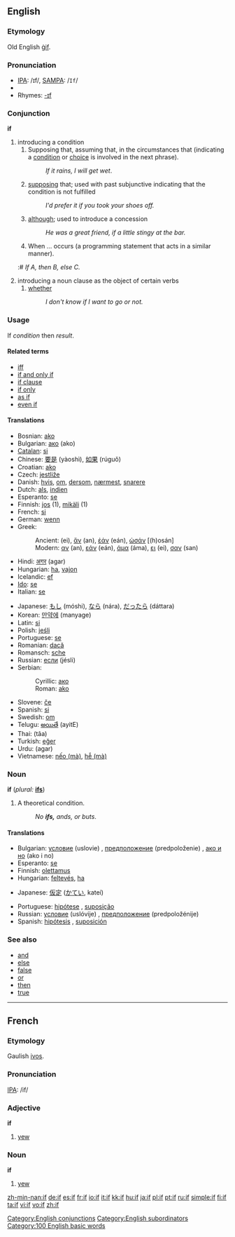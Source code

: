 ==English==

{{rank|no|them|when|51|if|there|more|out}}

===Etymology===
Old English [[gif|ġif]].

===Pronunciation===
*[[IPA]]: /ɪf/, [[SAMPA]]: /<tt>If</tt>/
*{{audio|en-us-if.ogg|Audio (US)}}
*Rhymes: [[Rhymes:English:-ɪf|-ɪf]]

===Conjunction===
'''if'''
# introducing a condition
##Supposing that, assuming that, in the circumstances that (indicating a [[condition]] or [[choice]] is involved in the next phrase).
##: ''If it rains, I will get wet''.
## [[supposing]] that; used with past subjunctive indicating that the condition is not fulfilled
##: ''I'd prefer it if you took your shoes off.''
## [[although]]; used to introduce a concession
##: ''He was a great friend, if a little stingy at the bar.''
##When ... occurs (a programming statement that acts in a similar manner).
#:# ''If A, then B, else C.''
# introducing a noun clause as the object of certain verbs
## [[whether]]
##: ''I don't know if I want to go or not.''

===Usage===
If ''condition'' then ''result''.

====Related terms====
*[[iff]]
*[[if and only if]]
*[[if clause]]
*[[if only]]
*[[as if]]
*[[even if]]

====Translations====
{{top}}
*Bosnian: [[ako]]
*Bulgarian: [[ако]] (ako)
*[[Catalan]]: [[si]]
*Chinese: [[要是]] (yàoshì), [[如果]] (rúguǒ)
*Croatian: [[ako]]
*Czech: [[jestliže]]
*Danish: [[hvis]], [[om]], [[dersom]], [[nærmest]], [[snarere]]
*Dutch: [[als]], [[indien]]
*Esperanto: [[se]]
*Finnish: [[jos]] (1), [[mikäli]] (1)
*French: [[si]]
*German: [[wenn]]
*Greek:
*:Ancient: {{IPAchar|[[εἰ]]}} (ei), [[ἄν]] (an), [[ἐάν]] (eán), [[ὡσάν]] [(h)osán]
*:Modern: [[αν]] (an), [[εάν]] (eán), [[άμα]] (áma), [[ει]] (ei), [[σαν]] (san)
*Hindi: [[अगर]] (agar)
*Hungarian: [[ha]], [[vajon]]
*Icelandic: [[ef]]
*[[Ido]]: [[se]]
*Italian: [[se]]
{{mid}}
*Japanese: [[もし]] (móshi), [[なら]] (nára), [[だったら]] (dáttara)
*Korean: [[만약에]] (manyage)
*Latin: [[si]]
*Polish: [[jeśli]]
*Portuguese: [[se]]
*Romanian: [[dacă]]
*Romansch: [[sche]]
*Russian: [[если]] (jésli)
*Serbian:
*:Cyrillic: [[ако#Serbian|ако]]
*:Roman: [[ako]]
*Slovene: [[če]]
*Spanish: [[si]]
*Swedish: [[om]]
*Telugu: [[అయితే]] (ayitE)
*Thai: {{THchar|[[ถ้า]]}} (tâa)
*Turkish: [[eğer]]
*Urdu: {{URchar|[[اگر]]}} (agar)
*Vietnamese: [[nếo|nếo (mà)]], [[hễ|hễ (mà)]]
{{bottom}}

===Noun===
'''if'''  (''plural:'' '''[[ifs]]''')
# A theoretical condition.
#:''No '''ifs,''' ands, or buts''.

====Translations====
{{top}}
*Bulgarian: [[условие]] (uslovie) {{n}}, [[предположение]] (predpoloženie) {{n}}, [[ако и но]] (ako i no)
*Esperanto: [[se]]
*Finnish: [[olettamus]]
*Hungarian: [[feltevés]], [[ha]]
<!-- (H)Semmi ha = (E)No ifs -->
*Japanese: [[仮定]] ([[かてい]], kateí)
{{mid}}
*Portuguese: [[hipótese]] {{f}}, [[suposição]] {{f}}
*Russian: [[условие]] (uslóvije) {{n}}, [[предположение]] (predpoložénije) {{n}}
*Spanish: [[hipótesis]] {{f}}, [[suposición]] {{f}}
{{bottom}}

===See also===
*[[and]]
*[[else]]
*[[false]]
*[[or]]
*[[then]]
*[[true]]


----

==French==
===Etymology===
Gaulish [[ivos]].

===Pronunciation===
[[IPA]]: /if/

===Adjective===
'''if'''
# [[yew]]
===Noun===
'''if''' {{m}}
# [[yew]]

[[Category:English conjunctions]]
[[Category:English subordinators]]
[[Category:100 English basic words]]

[[zh-min-nan:if]]
[[de:if]]
[[es:if]]
[[fr:if]]
[[io:if]]
[[it:if]]
[[kk:if]]
[[hu:if]]
[[ja:if]]
[[pl:if]]
[[pt:if]]
[[ru:if]]
[[simple:if]]
[[fi:if]]
[[ta:if]]
[[vi:if]]
[[vo:if]]
[[zh:if]]